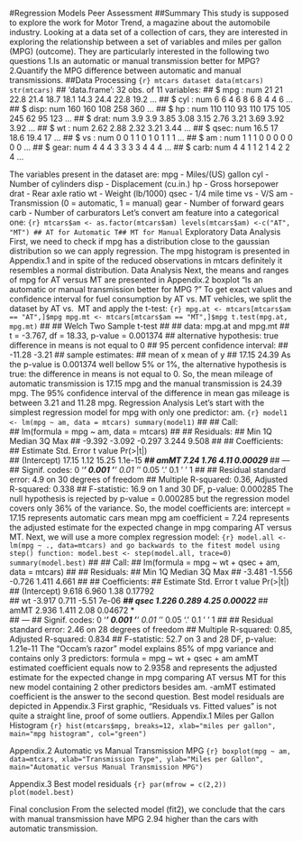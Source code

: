 #Regression Models Peer Assessment 
##Summary
This study is supposed to explore the work for Motor Trend, a magazine about the automobile industry. Looking at a data 
set of a collection of cars, they are interested in exploring the relationship between a set of variables and miles per
gallon (MPG) (outcome). They are particularly interested in the following two questions
1.Is an automatic or manual transmission better for MPG?
2.Quantify the MPG difference between automatic and manual transmissions.
##Data Processing
` ` ` {r}
mtcars dataset
data(mtcars)
str(mtcars)
` ` ` 
##  'data.frame':   	 32 obs. of  11 variables:
##   $ mpg : num 	 21 21 22.8 21.4 18.7 18.1 14.3 24.4 22.8 19.2 ...
##   $ cyl : num 		 6 6 4 6 8 6 8 4 4 6 ...
##   $ disp: num 	 160 160 108 258 360 ...
##   $ hp  : num  	110 110 93 110 175 105 245 62 95 123 ...
##   $ drat: num		 3.9 3.9 3.85 3.08 3.15 2.76 3.21 3.69 3.92 3.92 ...
##   $ wt  : num 		2.62 2.88 2.32 3.21 3.44 ...
##    $ qsec: num  	16.5 17 18.6 19.4 17 ...
##   $ vs  : num  		0 0 1 1 0 1 0 1 1 1 ...
##   $ am  : num  	1 1 1 0 0 0 0 0 0 0 ...
##   $ gear: num  	4 4 4 3 3 3 3 4 4 4 ...
##   $ carb: num  	4 4 1 1 2 1 4 2 2 4 ...

The variables present in the dataset are:
mpg - Miles/(US) gallon
cyl - Number of cylinders
disp - Displacement (cu.in.)
hp - Gross horsepower
drat - Rear axle ratio
wt - Weight (lb/1000)
qsec - 1/4 mile time
vs - V/S
am - Transmission (0 = automatic, 1 = manual)
gear - Number of forward gears
carb - Number of carburators
Let's convert am feature into a categorical one:
` ` ` {r}
mtcars$am <- as.factor(mtcars$am)
levels(mtcars$am) <-c("AT", "MT") ## AT for Automatic T## MT for Manual 
` ` ` 
Exploratory Data Analysis
First, we need to check if mpg has a distribution close to the gaussian distribution so we can apply regression.
The mpg histogram is presented in Appendix.1 and in spite of the reduced observations in mtcars definitely it resembles 
a normal distribution.
Data Analysis
Next, the means and ranges of mpg for AT versus MT are presented in Appendix.2 boxplot
“Is an automatic or manual transmission better for MPG ?”
To get exact values and confidence interval for fuel consumption by AT vs. MT vehicles, we split the dataset by AT vs. 
MT
and apply the t-test:
` ` ` {r}
mpg.at <- mtcars[mtcars$am == "AT",]$mpg
mpg.mt <- mtcars[mtcars$am == "MT",]$mpg
t.test(mpg.at, mpg.mt) 
` ` ` 
## 
##  Welch Two Sample t-test
## 
## data:  mpg.at and mpg.mt
## t = -3.767, df = 18.33, p-value = 0.001374
## alternative hypothesis: true difference in means is not equal to 0
## 95 percent confidence interval:
##  -11.28  -3.21
## sample estimates:
## mean of x mean of y 
##     17.15     24.39
As the p-value is 0.001374 well bellow 5% or 1%, the alternative hypothesis is true: the difference in means is not 
equal to 0. So, the mean mileage of automatic transmission is 17.15 mpg and the manual transmission is 24.39 mpg.
The 95% confidence interval of the difference in mean gas mileage is between 3.21 and 11.28 mpg.
Regression Analysis
Let's start with the simplest regression model for mpg with only one predictor: am.
` ` ` {r}
model1 <- lm(mpg ~ am, data = mtcars)
summary(model1)
` ` ` 
## 
## Call:	
## lm(formula = mpg ~ am, data = mtcars)
## 
## Residuals:
##    Min    	 1Q Median   	  3Q    	Max 
## -9.392 	-3.092 -0.297 	 3.244 	 9.508 
## 
## Coefficients:
##             	Estimate Std. 	Error      t  value  Pr(>|t|)    
## (Intercept)    17.15        	1.12   	15.25  	1.1e-15 ***
## amMT          	  7.24       	1.76   	 4.11 	 0.00029 ***
## ---
## Signif. codes:  0 '***' 0.001 '**' 0.01 '*' 0.05 '.' 0.1 ' ' 1
## 
## Residual standard error: 4.9 on 30 degrees of freedom
## Multiple R-squared:  0.36,   Adjusted R-squared:  0.338 
## F-statistic: 16.9 on 1 and 30 DF,  p-value: 0.000285
The null hypothesis is rejected by p-value = 0.000285 but the regression model covers only 36% of the variance.
So, the model coefficients are:
intercept = 17.15 represents automatic cars mean mpg
am coefficient = 7.24 represents the adjusted estimate for the expected change in mpg comparing AT versus MT.
Next, we will use a more complex regression model:
` ` ` {r}
model.all <- lm(mpg ~ ., data=mtcars)
and go backwards to the fitest model using step() function:
model.best <- step(model.all, trace=0)
summary(model.best)
` ` ` 
## 
## Call:
## lm(formula = mpg ~ wt + qsec + am, data = mtcars)
## 
## Residuals:
##    Min    	 1Q Median  	   3Q   	 Max 
## -3.481	 -1.556 -0.726 	 1.411  	4.661 
## 
## Coefficients:
##             	Estimate Std. 	Error    t   value	 Pr(>|t|)    
## (Intercept)       9.618  	  	 6.960    1.38  	0.17792    
## wt          	  -3.917     	 0.711   -5.51    	7e-06 ***
## qsec           	    1.226      	0.289     4.25 	 0.00022 ***
## amMT           	    2.936      	1.411    2.08   	 0.04672 *  
## ---
## Signif. codes:  0 '***' 0.001 '**' 0.01 '*' 0.05 '.' 0.1 ' ' 1
## 
## Residual standard error: 2.46 on 28 degrees of freedom
## Multiple R-squared:  0.85,   Adjusted R-squared:  0.834 
## F-statistic: 52.7 on 3 and 28 DF,  p-value: 1.21e-11
The “Occam's razor” model explains 85% of mpg variance and contains only 3 predictors:
formula = mpg ~ wt + qsec + am
amMT estimated coefficient equals now to 2.9358 and represents the adjusted estimate for the expected change in mpg 
comparing AT versus MT for this new model containing 2 other predictors besides am.
-amMT estimated coefficient is the answer to the second question.
Best model residuals are depicted in Appendix.3
First graphic, “Residuals vs. Fitted values” is not quite a straight line, proof of some outliers.
Appendix.1 Miles per Gallon Histogram
` ` ` {r}
hist(mtcars$mpg, breaks=12, xlab="miles per gallon", main="mpg histogram", col="green")` ` ` 
 
Appendix.2 Automatic vs Manual Transmission MPG
` ` ` {r}
boxplot(mpg ~ am, data=mtcars, xlab="Transmission Type", ylab="Miles per Gallon",
        main="Automatic versus Manual Transmission MPG")
` ` ` 
 
Appendix.3 Best model residuals
` ` ` {r}
par(mfrow = c(2,2))
plot(model.best)
` ` ` 
 
Final conclusion
From the selected model (fit2), we conclude that the cars with manual transmission have MPG 2.94 higher than the cars 
with automatic transmission.


